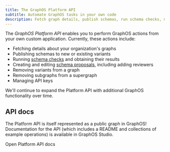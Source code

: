 ```yaml
---
title: The GraphOS Platform API
subtitle: Automate GraphOS tasks in your own code
description: Fetch graph details, publish schemas, run schema checks, manage proposals, and more. Access API documentation within GraphOS Studio.
---
```


The _GraphOS Platform API_ enables you to perform GraphOS actions from your own custom application. Currently, these actions include:

- Fetching details about your organization's graphs
- Publishing schemas to new or existing variants
- Running [schema checks](./delivery/schema-checks/) and obtaining their results
- Creating and editing [schema proposals](./delivery/schema-proposals/), including adding reviewers
- Removing variants from a graph
- Removing subgraphs from a supergraph
- Managing API keys

We'll continue to expand the Platform API with additional GraphOS functionality over time.

## API docs

The Platform API is itself represented as a public graph in GraphOS! Documentation for the API (which includes a README and collections of example operations) is available in GraphOS Studio.

<p>
  <ButtonLink
    size="md"
    colorScheme="navy"
    href="https://studio.apollographql.com/public/apollo-platform/home?variant=main"
  >
    Open Platform API docs
  </ButtonLink>
</p>

